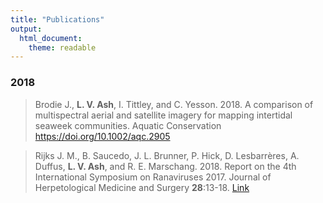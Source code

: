 ```yaml
---
title: "Publications"
output: 
  html_document: 
    theme: readable
---
```


### 2018

> Brodie J., **L. V. Ash**, I. Tittley, and C. Yesson. 2018. A comparison of multispectral aerial and satellite imagery for mapping intertidal seaweek communities. Aquatic Conservation [https://doi.org/10.1002/aqc.2905](https://doi.org/10.1002/aqc.2905)

> Rijks J. M., B. Saucedo, J. L. Brunner, P. Hick, D. Lesbarrères, A. Duffus, **L. V. Ash**, and R. E. Marschang. 2018. Report on the 4th International Symposium on Ranaviruses 2017. Journal of Herpetological Medicine and Surgery **28**:13-18. [Link](https://doi.org/10.5818/17-10-131.1)